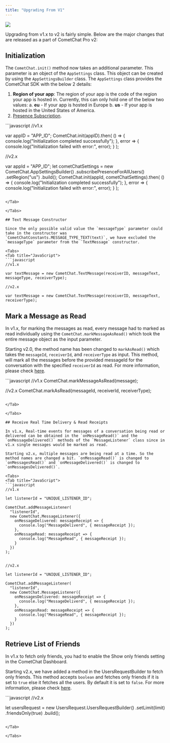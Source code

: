 ```yaml
---
title: "Upgrading From V1"
---
```




<Frame>
  <img src="/images/11922064-UAAAAYdEVYdGV4aWY6UGl4ZWxZRGltZW5zaW9uADIxN14Eu6AAAAAASUVORK5CYII.png" />
</Frame>

Upgrading from v1.x to v2 is fairly simple. Below are the major changes that are released as a part of CometChat Pro v2:

## Initialization

The `CometChat.init()` method now takes an additional parameter. This parameter is an object of the `AppSettings` class. This object can be created by using the `AppSettingsBuilder` class. The `AppSettings` class provides the CometChat SDK with the below 2 details:

1. **Region of your app**: The region of your app is the code of the region your app is hosted in. Currently, this can only hold one of the below two values: a. **eu** - If your app is hosted in Europe b. **us** - If your app is hosted in the United States of America.
2. [Presence Subscription](/docs/sdk/react-native/2.0/user-presence).

<Tabs>
<Tab title="JavaScript">
```javascript
//v1.x

var appID = "APP_ID";
CometChat.init(appID).then(
  () => {
    console.log("Initialization completed successfully");
  }, error => {
    console.log("Initialization failed with error:", error);
  }
);

//v2.x

var appId = "APP_ID";
let cometChatSettings = new CometChat.AppSettingsBuilder()
                          .subscribePresenceForAllUsers()
                          .setRegion("us")
                          .build();
CometChat.init(appId, cometChatSettings).then(
  () => {
    console.log("Initialization completed successfully");
  }, error => {
    console.log("Initialization failed with error:", error);
  }
);
```

</Tab>

</Tabs>

## Text Message Constructor

Since the only possible valid value the `messageType` parameter could take in the constructor was `CometChatConstants.MESSAGE_TYPE_TEXT(text)`, we have excluded the `messageType` parameter from the `TextMessage` constructor.

<Tabs>
<Tab title="JavaScript">
```javascript
//v1.x

var textMessage = new CometChat.TextMessage(receiverID, messageText, messageType, receiverType);

//v2.x

var textMessage = new CometChat.TextMessage(receiverID, messageText, receiverType);
```

</Tab>

</Tabs>

## Mark a Message as Read

In v1.x, for marking the messages as read, every message had to marked as read individually using the `CometChat.markMessageAsRead()` which took the entire message object as the input parameter.

Starting v2.0, the method name has been changed to `markAsRead()` which takes the `messageId`, `receiverId`, and `receiverType` as input. This method, will mark all the messages before the provided messageId for the conversation with the specified `receiverId` as read. For more information, please check [here](/docs/sdk/react-native/2.0/messaging-receipts#mark-messages-as-read).

<Tabs>
<Tab title="JavaScript">
```javascript
//v1.x
CometChat.markMessageAsRead(message);

//v2.x
CometChat.markAsRead(messageId, receiverId, receiverType);
```

</Tab>

</Tabs>

## Receive Real Time Delivery & Read Receipts

In v1.x, Real-time events for messages of a conversation being read or delivered can be obtained in the `onMessageRead()` and the `onMessageDelivered()` methods of the `MessageListener` class since in v1.x single messages would be marked as read.

Starting v2.x, multiple messages are being read at a time. So the method names are changed a bit. `onMessageRead()` is changed to `onMessagesRead()` and `onMessageDelivered()` is changed to `onMessagesDelivered()`.

<Tabs>
<Tab title="JavaScript">
```javascript
//v1.x

let listenerId = "UNIQUE_LISTENER_ID";

CometChat.addMessageListener(
  "listenerId",
  new CometChat.MessageListener({
    onMessageDelivered: messageReceipt => {
      console.log("MessageDeliverd", { messageReceipt });
    },
    onMessageRead: messageReceipt => {
      console.log("MessageRead", { messageReceipt });
    }
  })
);


//v2.x

let listenerId = "UNIQUE_LISTENER_ID";

CometChat.addMessageListener(
  "listenerId",
  new CometChat.MessageListener({
    onMessagesDelivered: messageReceipt => {
      console.log("MessageDeliverd", { messageReceipt });
    },
    onMessagesRead: messageReceipt => {
      console.log("MessageRead", { messageReceipt });
    }
  })
);
```

</Tab>

</Tabs>

## Retrieve List of Friends

In v1.x to fetch only friends, you had to enable the Show only friends setting in the CometChat Dashboard.

Starting v2.x, we have added a method in the UsersRequestBuilder to fetch only friends. This method accepts `boolean` and fetches only friends if it is set to `true` else it fetches all the users. By default it is set to `false`. For more information, please check [here](/docs/sdk/react-native/2.0/users-retrieve-users#friends-only).

<Tabs>
<Tab title="JavaScript">
```javascript
//v2.x

let usersRequest = new UsersRequest.UsersRequestBuilder()
  .setLimit(limit)
  .friendsOnly(true)
  .build();
```

</Tab>

</Tabs>
